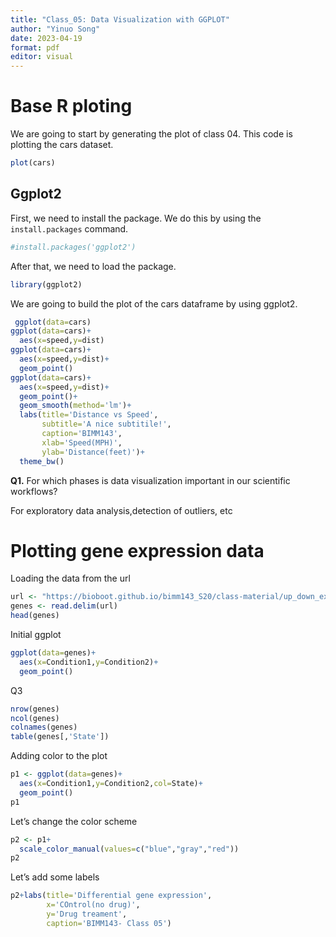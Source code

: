 ```yaml
---
title: "Class_05: Data Visualization with GGPLOT"
author: "Yinuo Song"
date: 2023-04-19
format: pdf
editor: visual
---
```


# Base R ploting

We are going to start by generating the plot of class 04. This code is plotting the cars dataset.

```r
plot(cars)
```

## Ggplot2

First, we need to install the package. We do this by using the `install.packages` command.

```r
#install.packages('ggplot2')
```

After that, we need to load the package.

```r
library(ggplot2)
```

We are going to build the plot of the cars dataframe by using ggplot2.

```r
 ggplot(data=cars)
ggplot(data=cars)+
  aes(x=speed,y=dist)
ggplot(data=cars)+
  aes(x=speed,y=dist)+
  geom_point()
ggplot(data=cars)+
  aes(x=speed,y=dist)+
  geom_point()+
  geom_smooth(method='lm')+
  labs(title='Distance vs Speed',
       subtitle='A nice subtitile!',
       caption='BIMM143',
       xlab='Speed(MPH)',
       ylab='Distance(feet)')+
  theme_bw()
```

**Q1.** For which phases is data visualization important in our scientific workflows?

For exploratory data analysis,detection of outliers, etc

# Plotting gene expression data

Loading the data from the url

```r
url <- "https://bioboot.github.io/bimm143_S20/class-material/up_down_expression.txt"
genes <- read.delim(url)
head(genes)
```

Initial ggplot

```r
ggplot(data=genes)+
  aes(x=Condition1,y=Condition2)+
  geom_point()
```

Q3

```r
nrow(genes)
ncol(genes)
colnames(genes)
table(genes[,'State'])
```

Adding color to the plot

```r
p1 <- ggplot(data=genes)+
  aes(x=Condition1,y=Condition2,col=State)+
  geom_point()
p1
```

Let's change the color scheme

```r
p2 <- p1+
  scale_color_manual(values=c("blue","gray","red"))
p2
```

Let's add some labels

```r
p2+labs(title='Differential gene expression',
        x='COntrol(no drug)',
        y='Drug treament',
        caption='BIMM143- Class 05')
```
